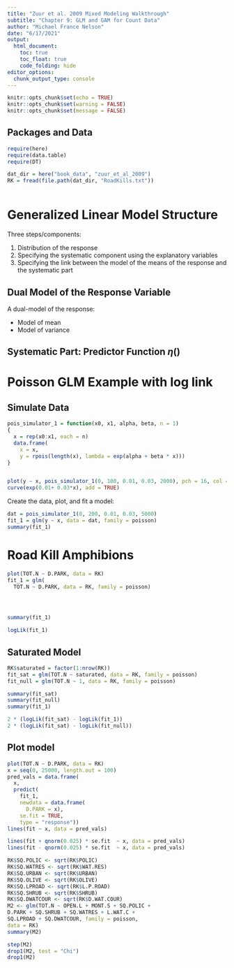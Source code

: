```yaml
---
title: "Zuur et al. 2009 Mixed Modeling Walkthrough"
subtitle: "Chapter 9: GLM and GAM for Count Data"
author: "Michael France Nelson"
date: "6/17/2021"
output: 
  html_document:
    toc: true
    toc_float: true
    code_folding: hide
editor_options: 
  chunk_output_type: console
---
```


```r
knitr::opts_chunk$set(echo = TRUE)
knitr::opts_chunk$set(warning = FALSE)
knitr::opts_chunk$set(message = FALSE)
```


## Packages and Data

```r
require(here)
require(data.table)
require(DT)

dat_dir = here("book_data", "zuur_et_al_2009")
RK = fread(file.path(dat_dir, "RoadKills.txt"))



```


# Generalized Linear Model Structure

Three steps/components:

1. Distribution of the response
2. Specifying the systematic component using the explanatory variables
3. Specifying the link between the model of the means of the response and the systematic part



## Dual Model of the Response Variable

A dual-model of the response:

* Model of mean
* Model of variance

## Systematic Part: Predictor Function $\eta()$



# Poisson GLM Example with log link



## Simulate Data

```r

pois_simulator_1 = function(x0, x1, alpha, beta, n = 1)
{
  x = rep(x0:x1, each = n)
  data.frame(
    x = x,
    y = rpois(length(x), lambda = exp(alpha + beta * x)))
}


plot(y ~ x, pois_simulator_1(0, 100, 0.01, 0.03, 2000), pch = 16, col = adjustcolor("steelblue", 0.1))
curve(exp(0.01+ 0.03*x), add = TRUE)

```

Create the data, plot, and fit a model:

```r
dat = pois_simulator_1(0, 200, 0.01, 0.03, 5000)
fit_1 = glm(y ~ x, data = dat, family = poisson)
summary(fit_1)

```




# Road Kill Amphibions


```r
plot(TOT.N ~ D.PARK, data = RK)
fit_1 = glm(
  TOT.N ~ D.PARK, data = RK, family = poisson)




summary(fit_1)

logLik(fit_1)

```


## Saturated Model

```r
RK$saturated = factor(1:nrow(RK))
fit_sat = glm(TOT.N ~ saturated, data = RK, family = poisson)
fit_null = glm(TOT.N ~ 1, data = RK, family = poisson)

summary(fit_sat)
summary(fit_null)
summary(fit_1)

2 * (logLik(fit_sat) - logLik(fit_1))
2 * (logLik(fit_sat) - logLik(fit_null))

```




## Plot model

```r
plot(TOT.N ~ D.PARK, data = RK)
x = seq(0, 25000, length.out = 100)
pred_vals = data.frame(
  x,
  predict(
    fit_1,
    newdata = data.frame(
      D.PARK = x),
    se.fit = TRUE,
    type = "response"))
lines(fit ~ x, data = pred_vals)

lines(fit + qnorm(0.025) * se.fit  ~ x, data = pred_vals)
lines(fit - qnorm(0.025) * se.fit  ~ x, data = pred_vals)

```




```r
RK$SQ.POLIC <- sqrt(RK$POLIC)
RK$SQ.WATRES <- sqrt(RK$WAT.RES)
RK$SQ.URBAN <- sqrt(RK$URBAN)
RK$SQ.OLIVE <- sqrt(RK$OLIVE)
RK$SQ.LPROAD <- sqrt(RK$L.P.ROAD)
RK$SQ.SHRUB <- sqrt(RK$SHRUB)
RK$SQ.DWATCOUR <- sqrt(RK$D.WAT.COUR)
M2 <- glm(TOT.N ~ OPEN.L + MONT.S + SQ.POLIC +
D.PARK + SQ.SHRUB + SQ.WATRES + L.WAT.C +
SQ.LPROAD + SQ.DWATCOUR, family = poisson,
data = RK)
summary(M2)


```

```r


step(M2)
drop1(M2, test = "Chi")
drop1(M2)
```


